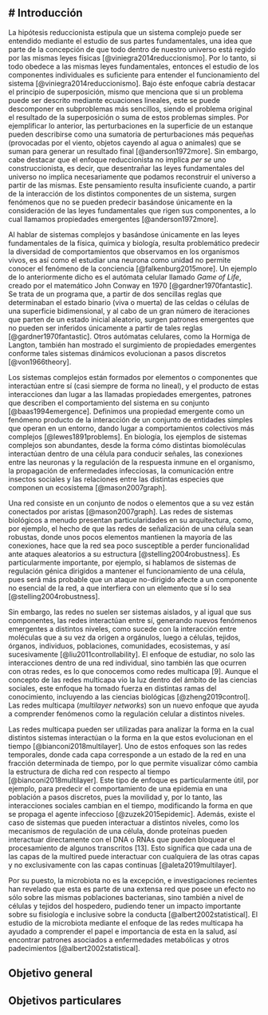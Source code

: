 # Introducción {-}
---

La hipótesis reduccionista estipula que un sistema complejo puede ser entendido mediante el estudio de sus partes fundamentales, una idea que parte de la concepción de que todo dentro de nuestro universo está regido por las mismas leyes físicas [@viniegra2014reduccionismo]. Por lo tanto, si todo obedece a las mismas leyes fundamentales, entonces el estudio de los componentes individuales es suficiente para entender el funcionamiento del sistema [@viniegra2014reduccionismo].  Bajo éste enfoque cabría destacar el principio de superposición, mismo que menciona que si un problema puede ser descrito mediante ecuaciones lineales, este se puede descomponer en subproblemas más sencillos, siendo el problema original el resultado de la superposición o suma de estos problemas simples. Por ejemplificar lo anterior, las perturbaciones en la superficie de un estanque pueden describirse como una sumatoria de perturbaciones más pequeñas (provocadas por el viento, objetos cayendo al agua o animales) que se suman para generar un resultado final [@anderson1972more]. Sin embargo, cabe destacar que el enfoque reduccionista no implica *per se* uno construccionista, es decir, que desentrañar las leyes fundamentales del universo no implica necesariamente que podamos reconstruir el universo a partir de las mismas. Este pensamiento resulta insuficiente cuando, a partir de la interacción de los distintos componentes de un sistema, surgen fenómenos que no se pueden predecir basándose únicamente en la consideración de las leyes fundamentales que rigen sus componentes, a lo cual llamamos propiedades emergentes [@anderson1972more].

Al hablar de sistemas complejos y basándose únicamente en las leyes fundamentales de la física, química y biología, resulta problemático predecir la diversidad de comportamientos  que observamos en los organismos vivos, es así como el estudiar una neurona como unidad no permite conocer el fenómeno de la conciencia [@falkenburg2015more]. Un ejemplo de lo anteriormente dicho es el autómata celular llamado *Game of Life*, creado por el matemático John Conway en 1970 [@gardner1970fantastic]. Se trata de un programa que, a partir de dos sencillas reglas que determinaban el estado binario (viva o muerta) de las celdas o células de una superficie bidimensional, y al cabo de un gran número de iteraciones que parten de un estado inicial aleatorio, surgen patrones emergentes que no pueden ser inferidos únicamente a partir de tales reglas [@gardner1970fantastic]. Otros autómatas celulares, como la Hormiga de Langton, también han mostrado el surgimiento de propiedades emergentes conforme tales sistemas dinámicos evolucionan a pasos discretos [@von1966theory].

Los sistemas complejos están formados por elementos o componentes que interactúan entre sí (casi siempre de forma no lineal), y el producto de estas interacciones dan lugar a las llamadas propiedades emergentes, patrones que describen el comportamiento del sistema en su conjunto [@baas1994emergence]. Definimos una propiedad emergente como un fenómeno producto de la interacción de un conjunto de entidades simples que operan en un entorno, dando lugar a comportamientos colectivos más complejos [@lewes1891problems]. En biología, los ejemplos de sistemas complejos son abundantes, desde la forma cómo  distintas biomoléculas interactúan dentro de una célula para conducir señales, las conexiones entre las neuronas y la regulación de la respuesta inmune en el organismo, la propagación de enfermedades infecciosas, la comunicación entre insectos sociales y las relaciones entre las distintas especies que componen un ecosistema [@mason2007graph].

Una red consiste en un conjunto de nodos o elementos que a su vez están conectados por aristas [@mason2007graph]. Las redes de sistemas biológicos a menudo presentan particularidades en su arquitectura, como, por ejemplo, el hecho de que las redes de señalización de una célula sean robustas, donde unos pocos elementos mantienen la mayoría de las conexiones, hace que la red sea poco susceptible a perder funcionalidad ante ataques aleatorios a su estructura [@stelling2004robustness]. Es particularmente importante, por ejemplo, si hablamos de sistemas de regulación génica dirigidos a mantener el funcionamiento de una célula, pues será más probable que un ataque no-dirigido afecte a un componente no esencial de la red, a que interfiera con un elemento que sí lo sea [@stelling2004robustness].

Sin embargo, las redes no suelen ser sistemas aislados, y al igual que sus componentes, las redes interactúan entre sí, generando nuevos fenómenos emergentes a distintos niveles, como sucede con la interacción entre moléculas que a su vez da origen a orgánulos, luego a células, tejidos, órganos, individuos, poblaciones, comunidades, ecosistemas, y así sucesivamente [@liu2011controllability]. El enfoque de estudiar, no solo las interacciones dentro de una red individual, sino también las que ocurren con otras redes, es lo que conocemos como redes multicapa [9]. Aunque el concepto de las redes multicapa vio la luz dentro del ámbito de las ciencias sociales, este enfoque ha tomado fuerza en distintas ramas del conocimiento, incluyendo a las ciencias biológicas [@zheng2019control]. Las redes multicapa (*multilayer networks*) son un nuevo enfoque que ayuda a comprender fenómenos como la regulación celular a distintos niveles.

Las redes multicapa pueden ser utilizadas para analizar la forma en la cual distintos sistemas interactúan o la forma en la que estos evolucionan en el tiempo [@bianconi2018multilayer]. Uno de estos enfoques son las redes temporales, donde cada capa corresponde a un estado de la red en una fracción determinada de tiempo, por lo que permite visualizar cómo cambia la estructura de dicha red con respecto al tiempo [@bianconi2018multilayer]. Este tipo de enfoque es particularmente útil, por ejemplo, para predecir el comportamiento de una epidemia en una población a pasos discretos, pues la movilidad y, por lo tanto, las interacciones sociales cambian en el tiempo, modificando la forma en que se propaga el agente infeccioso [@zuzek2015epidemic]. Además, existe el caso de sistemas que pueden interactuar a distintos niveles, como los mecanismos de regulación de una célula, donde proteínas pueden interactuar directamente con el DNA o RNAs que pueden bloquear el procesamiento de algunos transcritos [13]. Esto significa que cada una de las capas de la multired puede interactuar con cualquiera de las otras capas y no exclusivamente con las capas continuas [@aleta2019multilayer].

Por su puesto, la microbiota no es la excepción, e investigaciones recientes han revelado que esta es parte de una extensa red que posee un efecto no sólo sobre las mismas poblaciones bacterianas, sino también a nivel de células y tejidos del hospedero, pudiendo tener un impacto importante sobre su fisiología e inclusive sobre la conducta [@albert2002statistical]. El estudio de la microbiota mediante el enfoque de las redes multicapa ha ayudado a comprender el papel e importancia de esta en la salud, así encontrar patrones asociados a enfermedades metabólicas y otros padecimientos [@albert2002statistical].

## Objetivo general {-}

## Objetivos particulares {-}
